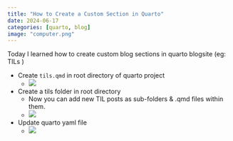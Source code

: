 ```yaml
---
title: "How to Create a Custom Section in Quarto"
date: 2024-06-17
categories: [quarto, blog]
image: "computer.png"
---
```




Today I learned how to create custom blog sections in quarto blogsite (eg: TILs )

-   Create `tils.qmd` in root directory of quarto project
    -   ![](images/paste-4.png)
-   Create a tils folder in root directory
    -   Now you can add new TIL posts as sub-folders & .qmd files within them.
    -   ![](images/paste-2.png)
-   Update quarto yaml file
    -   ![](images/paste-3.png)
